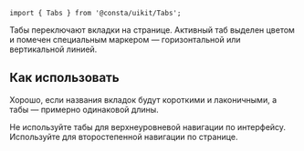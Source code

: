 
```tsx
import { Tabs } from '@consta/uikit/Tabs';
```

Табы переключают вкладки на странице. Активный таб выделен цветом и помечен специальным маркером — горизонтальной или вертикальной линией.

<TabsExample />

## Как использовать

Хорошо, если названия вкладок будут короткими и лаконичными,
а табы — примерно одинаковой длины.

Не используйте табы для верхнеуровневой навигации по интерфейсу.
Используйте для второстепенной навигации по странице.
